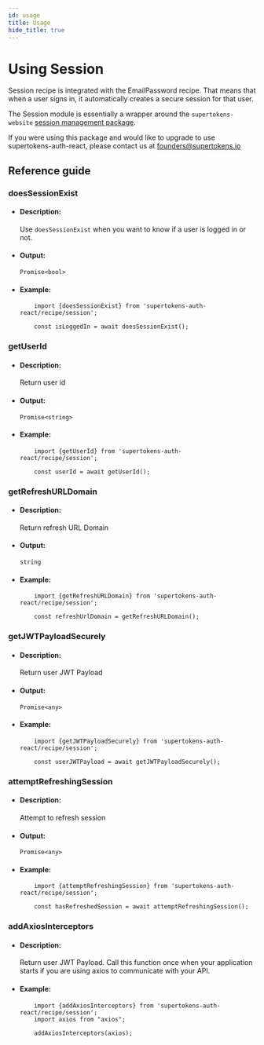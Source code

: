 ```yaml
---
id: usage
title: Usage
hide_title: true
---
```


# Using Session

Session recipe is integrated with the EmailPassword recipe. That means that when a user signs in, it automatically creates a secure session for that user.

The Session module is essentially a wrapper around the `supertokens-website` [session management package](/docs/website/installation).

If you were using this package and would like to upgrade to use supertokens-auth-react, please contact us at [founders@supertokens.io](mailto:founders@supertokens.io)


## Reference guide


### doesSessionExist

- #### Description:

    Use `doesSessionExist` when you want to know if a user is logged in or not.

- #### Output:

    `Promise<bool>`

- #### Example:

    ```tsx
        import {doesSessionExist} from 'supertokens-auth-react/recipe/session';

        const isLoggedIn = await doesSessionExist();
    ```


### getUserId

- #### Description:

    Return user id

- #### Output:

    `Promise<string>`

- #### Example:

    ```tsx
        import {getUserId} from 'supertokens-auth-react/recipe/session';

        const userId = await getUserId();
    ```



### getRefreshURLDomain

- #### Description:

    Return refresh URL Domain

- #### Output:

    `string`

- #### Example:

    ```tsx
        import {getRefreshURLDomain} from 'supertokens-auth-react/recipe/session';

        const refreshUrlDomain = getRefreshURLDomain();
    ```

### getJWTPayloadSecurely

- #### Description:

    Return user JWT Payload

- #### Output:

    `Promise<any>`

- #### Example:

    ```tsx
        import {getJWTPayloadSecurely} from 'supertokens-auth-react/recipe/session';

        const userJWTPayload = await getJWTPayloadSecurely();
    ```

### attemptRefreshingSession

- #### Description:

    Attempt to refresh session

- #### Output:

    `Promise<any>`

- #### Example:

    ```tsx
        import {attemptRefreshingSession} from 'supertokens-auth-react/recipe/session';

        const hasRefreshedSession = await attemptRefreshingSession();
    ```



### addAxiosInterceptors

- #### Description:

    Return user JWT Payload. Call this function once when your application starts if you are using axios to communicate with your API.

- #### Example:

    ```tsx
        import {addAxiosInterceptors} from 'supertokens-auth-react/recipe/session';
        import axios from "axios";

        addAxiosInterceptors(axios);
    ```